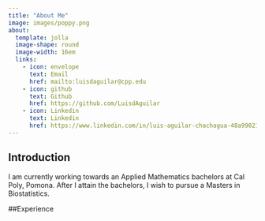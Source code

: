 ```yaml
---
title: "About Me"
image: images/poppy.png
about:
  template: jolla
  image-shape: round
  image-width: 16em
  links: 
    - icon: envelope
      text: Email
      href: mailto:luisdaguilar@cpp.edu
    - icon: github
      text: Github
      href: https://github.com/LuisdAguilar
    - icon: Linkedin
      text: Linkedin
      href: https://www.linkedin.com/in/luis-aguilar-chachagua-48a990212/
---
```

## Introduction

I am currently working towards an Applied Mathematics bachelors at Cal Poly, Pomona. After I attain the bachelors, I wish to pursue a Masters in Biostatistics.


##Experience